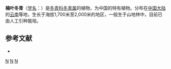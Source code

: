{{Speciesbox 
| taxon = Ilex machilifolia
| authority = [[李锡文|H. W. Li]] ex [[李雅茹|Y. R. Li]]
}}

'''楠叶冬青'''（[[学名|学名]]：{{lang|la|''Ilex machilifolia''}}）是[[冬青科|冬青科]][[冬青属|冬青属]]的植物，为中国的特有植物。分布在[[中国大陆|中国大陆]]的[[云南|云南]]等地，生长于海拔1,700米至2,000米的地区，一般生于山地林中，目前已由人工引种栽培。

== 参考文献 ==
<div class="references-small">
* {{cite web| url =http://www.bioinfo.cn/db05/KmzwSpecies.php?action=view&id=14173| title =楠叶冬青| work =《中国高等植物数据库全库》| publisher =中国科学院微生物研究所| author =昆明植物研究所| accessdate =2009-02-24| deadurl =yes| archiveurl =https://web.archive.org/web/20160305062001/http://www.bioinfo.cn/db05/KmzwSpecies.php?action=view&id=14173| archivedate =2016-03-05}}
</div>
{{Taxonbar|from=Q5486155}}

[[Category:冬青属|N]]
[[Category:中國特有植物|N]]
[[Category:云南植物|N]]